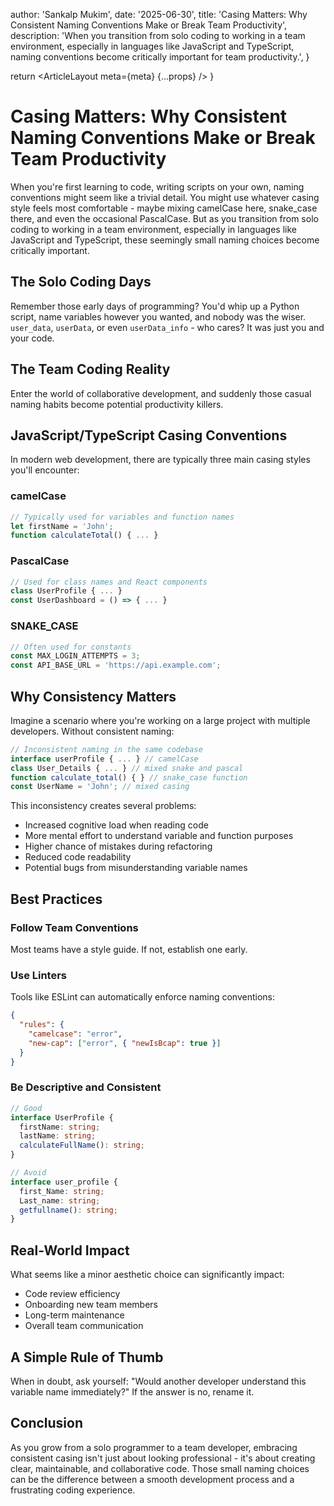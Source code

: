 
  author: 'Sankalp Mukim',
  date: '2025-06-30',
  title: 'Casing Matters: Why Consistent Naming Conventions Make or Break Team Productivity',
  description:
    'When you transition from solo coding to working in a team environment, especially in languages like JavaScript and TypeScript, naming conventions become critically important for team productivity.',
}

  return <ArticleLayout meta={meta} {...props} />
}

# Casing Matters: Why Consistent Naming Conventions Make or Break Team Productivity

When you're first learning to code, writing scripts on your own, naming conventions might seem like a trivial detail. You might use whatever casing style feels most comfortable - maybe mixing camelCase here, snake_case there, and even the occasional PascalCase. But as you transition from solo coding to working in a team environment, especially in languages like JavaScript and TypeScript, these seemingly small naming choices become critically important.

## The Solo Coding Days

Remember those early days of programming? You'd whip up a Python script, name variables however you wanted, and nobody was the wiser. `user_data`, `userData`, or even `userData_info` - who cares? It was just you and your code.

## The Team Coding Reality

Enter the world of collaborative development, and suddenly those casual naming habits become potential productivity killers.

## JavaScript/TypeScript Casing Conventions

In modern web development, there are typically three main casing styles you'll encounter:

### camelCase

```typescript
// Typically used for variables and function names
let firstName = 'John';
function calculateTotal() { ... }
```

### PascalCase

```typescript
// Used for class names and React components
class UserProfile { ... }
const UserDashboard = () => { ... }
```

### SNAKE_CASE

```typescript
// Often used for constants
const MAX_LOGIN_ATTEMPTS = 3;
const API_BASE_URL = 'https://api.example.com';
```

## Why Consistency Matters

Imagine a scenario where you're working on a large project with multiple developers. Without consistent naming:

```typescript
// Inconsistent naming in the same codebase
interface userProfile { ... } // camelCase
class User_Details { ... } // mixed snake and pascal
function calculate_total() { } // snake_case function
const UserName = 'John'; // mixed casing
```

This inconsistency creates several problems:

- Increased cognitive load when reading code
- More mental effort to understand variable and function purposes
- Higher chance of mistakes during refactoring
- Reduced code readability
- Potential bugs from misunderstanding variable names

## Best Practices

### Follow Team Conventions

Most teams have a style guide. If not, establish one early.

### Use Linters

Tools like ESLint can automatically enforce naming conventions:

```json
{
  "rules": {
    "camelcase": "error",
    "new-cap": ["error", { "newIsBcap": true }]
  }
}
```

### Be Descriptive and Consistent

```typescript
// Good
interface UserProfile {
  firstName: string;
  lastName: string;
  calculateFullName(): string;
}

// Avoid
interface user_profile {
  first_Name: string;
  Last_name: string;
  getfullname(): string;
}
```

## Real-World Impact

What seems like a minor aesthetic choice can significantly impact:

- Code review efficiency
- Onboarding new team members
- Long-term maintenance
- Overall team communication

## A Simple Rule of Thumb

When in doubt, ask yourself: "Would another developer understand this variable name immediately?" If the answer is no, rename it.

## Conclusion

As you grow from a solo programmer to a team developer, embracing consistent casing isn't just about looking professional - it's about creating clear, maintainable, and collaborative code. Those small naming choices can be the difference between a smooth development process and a frustrating coding experience.